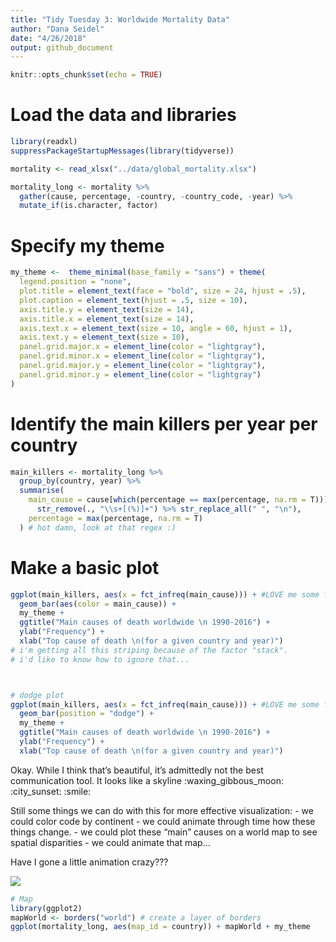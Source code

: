 ```yaml
---
title: "Tidy Tuesday 3: Worldwide Mortality Data" 
author: "Dana Seidel"
date: "4/26/2018"
output: github_document
---
```


```r
knitr::opts_chunk$set(echo = TRUE)
```

# Load the data and libraries
```r
library(readxl)
suppressPackageStartupMessages(library(tidyverse))

mortality <- read_xlsx("../data/global_mortality.xlsx")

mortality_long <- mortality %>%
  gather(cause, percentage, -country, -country_code, -year) %>%
  mutate_if(is.character, factor)
```

# Specify my theme
```r
my_theme <-  theme_minimal(base_family = "sans") + theme(
  legend.position = "none",
  plot.title = element_text(face = "bold", size = 24, hjust = .5),
  plot.caption = element_text(hjust = .5, size = 10),
  axis.title.y = element_text(size = 14),
  axis.title.x = element_text(size = 14),
  axis.text.x = element_text(size = 10, angle = 60, hjust = 1),
  axis.text.y = element_text(size = 10),
  panel.grid.major.x = element_line(color = "lightgray"),
  panel.grid.minor.x = element_line(color = "lightgray"),
  panel.grid.major.y = element_line(color = "lightgray"),
  panel.grid.minor.y = element_line(color = "lightgray")
)
```

# Identify the main killers per year per country
```r
main_killers <- mortality_long %>%
  group_by(country, year) %>%
  summarise(
    main_cause = cause[which(percentage == max(percentage, na.rm = T))] %>% 
      str_remove(., "\\s+[(%)]+") %>% str_replace_all(" ", "\n"), 
    percentage = max(percentage, na.rm = T)
  ) # hot damn, look at that regex :)
```

# Make a basic plot
```r
ggplot(main_killers, aes(x = fct_infreq(main_cause))) + #LOVE me some forcats
  geom_bar(aes(color = main_cause)) + 
  my_theme +
  ggtitle("Main causes of death worldwide \n 1990-2016") +
  ylab("Frequency") +
  xlab("Top cause of death \n(for a given country and year)")
# i'm getting all this striping because of the factor "stack". 
# i'd like to know how to ignore that... 



# dodge plot
ggplot(main_killers, aes(x = fct_infreq(main_cause))) + #LOVE me some forcats
  geom_bar(position = "dodge") + 
  my_theme +
  ggtitle("Main causes of death worldwide \n 1990-2016") +
  ylab("Frequency") +
  xlab("Top cause of death \n(for a given country and year)")

```

Okay. While I think that's beautiful, it's admittedly not the best communication tool. 
It looks like a skyline :waxing_gibbous_moon: :city_sunset: :smile:
  
Still some things we can do with this for more effective visualization:
  - we could color code by continent
  - we could animate through time how these things change. 
  - we could plot these "main" causes on a world map to see spatial disparities
  - we could animate that map... 

Have I gone a little animation crazy???

![](https://media.giphy.com/media/nsaJl9dpgf6nK/giphy.gif)
```r
# Map
library(ggplot2)
mapWorld <- borders("world") # create a layer of borders
ggplot(mortality_long, aes(map_id = country)) + mapWorld + my_theme
```



